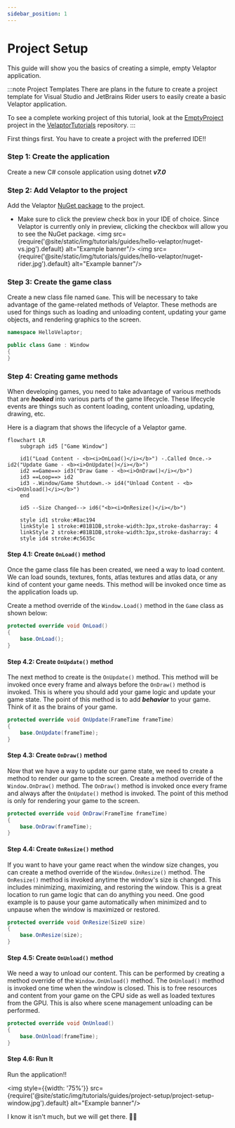 ```yaml
---
sidebar_position: 1
---
```



# Project Setup

This guide will show you the basics of creating a simple, empty Velaptor application.

:::note Project Templates
There are plans in the future to create a project template for Visual Studio and JetBrains Rider users
to easily create a basic Velaptor application.

To see a complete working project of this tutorial, look at the [EmptyProject](https://github.com/KinsonDigital/VelaptorTutorials/tree/master/EmptyProject) project in the [VelaptorTutorials](https://github.com/KinsonDigital/VelaptorTutorials) repository.
:::

First things first. You have to create a project with the preferred IDE!!

### <span class="color-step">Step 1: Create the application</span>

Create a new C# console application using dotnet _**v7.0**_


### <span class="color-step">Step 2: Add Velaptor to the project</span>

Add the Velaptor [NuGet package](https://www.nuget.org/packages/KinsonDigital.Velaptor) to the project.
   - Make sure to click the preview check box in your IDE of choice. Since Velaptor is currently only in preview, clicking the checkbox will allow you to see the NuGet package.
    <Tabs>
       <TabItem value="vs" label="Visual Studio" default>
            <img src={require('@site/static/img/tutorials/guides/hello-velaptor/nuget-vs.jpg').default} alt="Example banner"/>
        </TabItem>
        <TabItem value="banana" label="JetBrains Rider">
            <img src={require('@site/static/img/tutorials/guides/hello-velaptor/nuget-rider.jpg').default} alt="Example banner"/>
        </TabItem>
    </Tabs>


### <span class="color-step">Step 3: Create the game class</span>

Create a new class file named `Game`. This will be necessary to take advantage of the game-related methods of Velaptor. These methods
are used for things such as loading and unloading content, updating your game objects, and rendering graphics to the screen.

```csharp
namespace HelloVelaptor;

public class Game : Window
{
}
```


### <span class="color-step">Step 4: Creating game methods</span>

When developing games, you need to take advantage of various methods that are _**hooked**_ into
various parts of the game lifecycle. These lifecycle events are things such as content loading,
content unloading, updating, drawing, etc.

Here is a diagram that shows the lifecycle of a Velaptor game.

```mermaid
flowchart LR
	subgraph id5 ["Game Window"]
	
	id1("Load Content - <b><i>OnLoad()</i></b>") -.Called Once.-> id2("Update Game - <b><i>OnUpdate()</i></b>")
	id2 ==Game==> id3("Draw Game - <b><i>OnDraw()</i></b>")
	id3 ==Loop==> id2
	id3 -.Window/Game Shutdown.-> id4("Unload Content - <b><i>OnUnload()</i></b>")
	end

	id5 --Size Changed--> id6("<b><i>OnResize()</i></b>")

	style id1 stroke:#8ac194
	linkStyle 1 stroke:#81B1DB,stroke-width:3px,stroke-dasharray: 4
	linkStyle 2 stroke:#81B1DB,stroke-width:3px,stroke-dasharray: 4
	style id4 stroke:#c5635c
```

#### <span class="color-sub-step">Step 4.1: Create `OnLoad()` method</span>
Once the game class file has been created, we need a way to load content. We can load sounds, textures, fonts, atlas textures and atlas data, or any
kind of content your game needs. This method will be invoked once time as the application loads up.

Create a method override of the `Window.Load()` method in the `Game` class as shown below:

```csharp
protected override void OnLoad()
{
	base.OnLoad();
}
```

#### <span class="color-sub-step">Step 4.2: Create `OnUpdate()` method</span>

The next method to create is the `OnUpdate()` method. This method will be invoked once every frame and always before the `OnDraw()` method is
invoked. This is where you should add your game logic and update your game state. The point of
this method is to add _**behavior**_ to your game. Think of it as the brains of your game.

```csharp
protected override void OnUpdate(FrameTime frameTime)
{
    base.OnUpdate(frameTime);
}
```

#### <span class="color-sub-step">Step 4.3: Create `OnDraw()` method</span>

Now that we have a way to update our game state, we need to create a method to render our game to the screen. Create a method override of the `Window.OnDraw()` method.
The `OnDraw()` method is invoked once every frame and always after the `OnUpdate()` method is invoked.
The point of this method is only for rendering your game to the screen.

```csharp
protected override void OnDraw(FrameTime frameTime)
{
    base.OnDraw(frameTime);
}
```

#### <span class="color-sub-step">Step 4.4: Create `OnResize()` method</span>

If you want to have your game react when the window size changes, you can create a method override of the `Window.OnResize()` method.
The `OnResize()` method is invoked anytime the window's size is changed. This includes minimizing, maximizing, and restoring the window.
This is a great location to run game logic that can do anything you need. One good example is to pause your game automatically
when minimized and to unpause when the window is maximized or restored.

```csharp
protected override void OnResize(SizeU size)
{
    base.OnResize(size);
}
```

#### <span class="color-sub-step">Step 4.5: Create `OnUnload()` method</span>

We need a way to unload our content. This can be performed by creating a method override of the `Window.OnUnload()` method.
The `OnUnload()` method is invoked one time when the window is closed. This is to free resources and content from your game on
the CPU side as well as loaded textures from the GPU. This is also where scene management unloading can be performed.

```csharp
protected override void OnUnload()
{
    base.OnUnload(frameTime);
}
```

#### <span class="color-sub-step">Step 4.6: Run It</span>

Run the application!!

<img style={{width: '75%'}} src={require('@site/static/img/tutorials/guides/project-setup/project-setup-window.jpg').default} alt="Example banner"/>

I know it isn't much, but we will get there. 💪🏻
